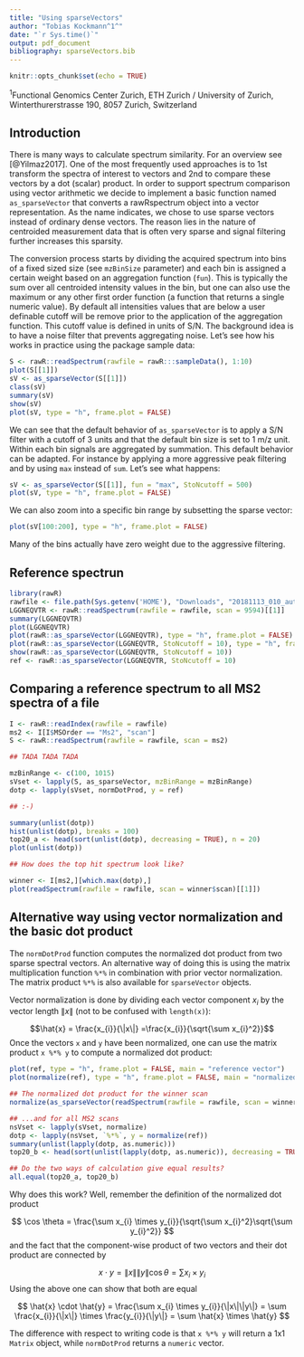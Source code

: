 ```yaml
---
title: "Using sparseVectors"
author: "Tobias Kockmann^1^"
date: "`r Sys.time()`"
output: pdf_document
bibliography: sparseVectors.bib
---
```


```r
knitr::opts_chunk$set(echo = TRUE)
```

^1^Functional Genomics Center Zurich, ETH Zurich / University of Zurich,
Winterthurerstrasse 190, 8057 Zurich, Switzerland

## Introduction

There is many ways to calculate spectrum similarity. For an overview see [@Yilmaz2017]. One of the most frequently used approaches is to 1st transform the spectra of interest to vectors and 2nd to compare these vectors by a dot (scalar) product. In order to support spectrum comparison using vector arithmetic we decide to implement a basic function named `as_sparseVector` that converts a rawRspectrum object into a vector representation. As the name indicates, we chose to use sparse vectors instead of ordinary dense vectors. The reason lies in the nature of centroided measurement data that is often very sparse and signal filtering further increases this sparsity.

The conversion process starts by dividing the acquired spectrum into bins of a fixed sized size (see `mzBinSize` parameter) and each bin is assigned a certain weight based on an aggregation function (`fun`). This is typically the sum over all centroided intensity values in the bin, but one can also use the maximum or any other first order function (a function that returns a single numeric value). By default all intensities values that are below a user definable cutoff will be remove prior to the application of the aggregation function. This cutoff value is defined in units of S/N. The background idea is to have a noise filter that prevents aggregating noise. Let's see how his works in practice using the package sample data:

```r
S <- rawR::readSpectrum(rawfile = rawR:::sampleData(), 1:10)
plot(S[[1]])
sV <- as_sparseVector(S[[1]])
class(sV)
summary(sV)
show(sV)
plot(sV, type = "h", frame.plot = FALSE)
```
We can see that the default behavior of `as_sparseVector` is to apply a S/N filter with a cutoff of 3 units and that the default bin size is set to 1 m/z unit. Within each bin signals are aggregated by summation. This default behavior can be adapted. For instance by applying a more aggressive peak filtering and by using `max` instead of `sum`. Let's see what happens:

```r
sV <- as_sparseVector(S[[1]], fun = "max", StoNcutoff = 500)
plot(sV, type = "h", frame.plot = FALSE)
```
We can also zoom into a specific bin range by subsetting the sparse vector: 

```r
plot(sV[100:200], type = "h", frame.plot = FALSE)
```
Many of the bins actually have zero weight due to the aggressive filtering.



## Reference spectrun

```r
library(rawR)
rawfile <- file.path(Sys.getenv('HOME'), "Downloads", "20181113_010_autoQC01.raw")
LGGNEQVTR <- rawR::readSpectrum(rawfile = rawfile, scan = 9594)[[1]]
summary(LGGNEQVTR)
plot(LGGNEQVTR)
plot(rawR::as_sparseVector(LGGNEQVTR), type = "h", frame.plot = FALSE)
plot(rawR::as_sparseVector(LGGNEQVTR, StoNcutoff = 10), type = "h", frame.plot = FALSE)
show(rawR::as_sparseVector(LGGNEQVTR, StoNcutoff = 10))
ref <- rawR::as_sparseVector(LGGNEQVTR, StoNcutoff = 10)
```


## Comparing a reference spectrum to all MS2 spectra of a file

```r
I <- rawR::readIndex(rawfile = rawfile)
ms2 <- I[I$MSOrder == "Ms2", "scan"]
S <- rawR::readSpectrum(rawfile = rawfile, scan = ms2)

## TADA TADA TADA

mzBinRange <- c(100, 1015)
sVset <- lapply(S, as_sparseVector, mzBinRange = mzBinRange)
dotp <- lapply(sVset, normDotProd, y = ref)

## :-)

summary(unlist(dotp))
hist(unlist(dotp), breaks = 100)
top20_a <- head(sort(unlist(dotp), decreasing = TRUE), n = 20)
plot(unlist(dotp))

## How does the top hit spectrum look like?

winner <- I[ms2,][which.max(dotp),]
plot(readSpectrum(rawfile = rawfile, scan = winner$scan)[[1]])
```

## Alternative way using vector normalization and the basic dot product

The `normDotProd` function computes the normalized dot product from two sparse spectral vectors. An alternative way of doing this is using the matrix multiplication function `%*%` in combination with prior vector normalization. The matrix product `%*%` is also available for `sparseVector` objects.

Vector normalization is done by dividing each vector component $x_{i}$ by the vector length $\|x\|$ (not to be confused with `length(x)`):

$$\hat{x} = \frac{x_{i}}{\|x\|}  =\frac{x_{i}}{\sqrt{\sum x_{i}^2}}$$
Once the vectors `x` and `y` have been normalized, one can use the matrix product `x %*% y` to compute a normalized dot product:

```r
plot(ref, type = "h", frame.plot = FALSE, main = "reference vector")
plot(normalize(ref), type = "h", frame.plot = FALSE, main = "normalized reference vector")

## The normalized dot product for the winner scan
normalize(as_sparseVector(readSpectrum(rawfile = rawfile, scan = winner$scan)[[1]], mzBinRange = mzBinRange)) %*% normalize(ref)

## ...and for all MS2 scans
nsVset <- lapply(sVset, normalize)
dotp <- lapply(nsVset, `%*%`, y = normalize(ref))
summary(unlist(lapply(dotp, as.numeric)))
top20_b <- head(sort(unlist(lapply(dotp, as.numeric)), decreasing = TRUE), n = 20)

## Do the two ways of calculation give equal results?
all.equal(top20_a, top20_b)
```

Why does this work? Well, remember the definition of the normalized dot product

$$ \cos \theta = \frac{\sum x_{i} \times y_{i}}{\sqrt{\sum x_{i}^2}\sqrt{\sum y_{i}^2}} $$
and the fact that the component-wise product of two vectors and their dot product are connected by

$$ x \cdot y = \|x\|\|y\| \cos \theta = \sum x_{i} \times y_{i}$$
Using the above one can show that both are equal

$$ \hat{x} \cdot \hat{y} = \frac{\sum x_{i} \times y_{i}}{\|x\|\|y\|} = \sum \frac{x_{i}}{\|x\|} \times \frac{y_{i}}{\|y\|}
 = \sum \hat{x} \times \hat{y} $$ 

The difference with respect to writing code is that `x %*% y` will return a 1x1 `Matrix` object, while `normDotProd` returns a `numeric` vector.
